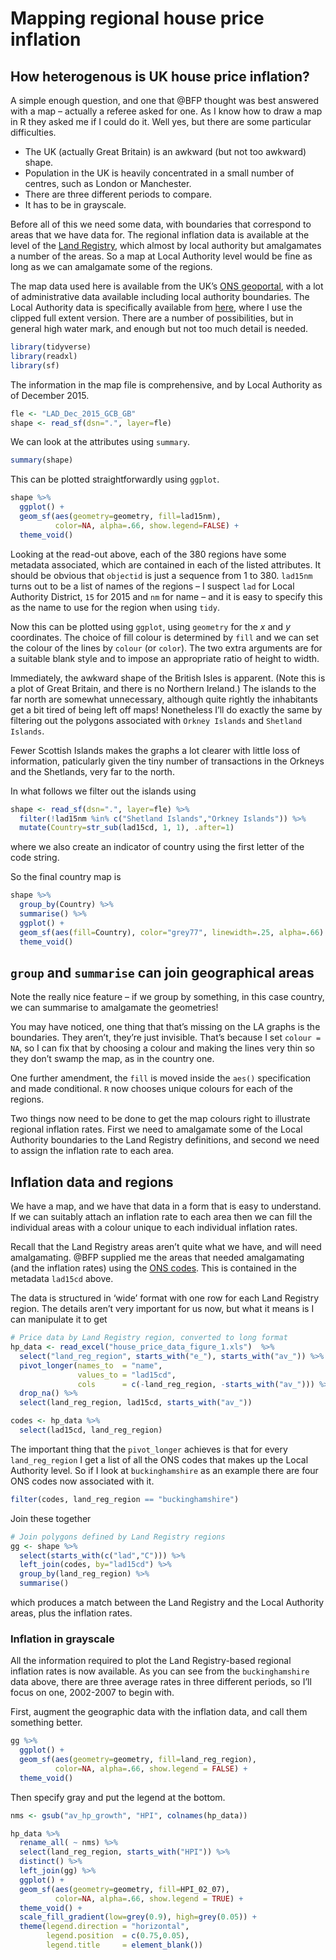 # Mapping regional house price inflation

## How heterogenous is UK house price inflation?

A simple enough question, and one that @BFP thought was best answered with a map -- actually a referee asked for one. As I know how to draw a map in R they asked me if I could do it. Well yes, but there are some particular difficulties.

-   The UK (actually Great Britain) is an awkward (but not too awkward) shape.
-   Population in the UK is heavily concentrated in a small number of centres, such as London or Manchester.
-   There are three different periods to compare.
-   It has to be in grayscale.

Before all of this we need some data, with boundaries that correspond to areas that we have data for. The regional inflation data is available at the level of the [Land Registry](https://www.gov.uk/government/organisations/land-registry), which almost by local authority but amalgamates a number of the areas. So a map at Local Authority level would be fine as long as we can amalgamate some of the regions.

The map data used here is available from the UK's [ONS geoportal](https://geoportal.statistics.gov.uk/), with a lot of administrative data available including local authority boundaries. The Local Authority data is specifically available from [here](https://geoportal.statistics.gov.uk/maps/lad-dec-2015-generalised-clipped-boundaries-gb), where I use the clipped full extent version. There are a number of possibilities, but in general high water mark, and enough but not too much detail is needed.

```r
library(tidyverse)
library(readxl)
library(sf)
```

The information in the map file is comprehensive, and by Local Authority as of December 2015.

```r
fle <- "LAD_Dec_2015_GCB_GB"
shape <- read_sf(dsn=".", layer=fle)
```
We can look at the attributes using `summary`.
```r
summary(shape)
```
This can be plotted straightforwardly using `ggplot`.
```r
shape %>%
  ggplot() +
  geom_sf(aes(geometry=geometry, fill=lad15nm), 
          color=NA, alpha=.66, show.legend=FALSE) +
  theme_void()
```
Looking at the read-out above, each of the 380 regions have some metadata associated, which are contained in each of the listed attributes. It should be obvious that `objectid` is just a sequence from 1 to 380. `lad15nm` turns out to be a list of names of the regions -- I suspect `lad` for Local Authority District, `15` for 2015 and `nm` for name -- and it is easy to specify this as the name to use for the region when using `tidy`.

Now this can be plotted using `ggplot`, using `geometry` for the $x$ and $y$ coordinates. The choice of fill colour is determined by `fill` and we can set the colour of the lines by `colour` (or `color`). The two extra arguments are for a suitable blank style and to impose an appropriate ratio of height to width.

Immediately, the awkward shape of the British Isles is apparent. (Note this is a plot of Great Britain, and there is no Northern Ireland.) The islands to the far north are somewhat unnecessary, although quite rightly the inhabitants get a bit tired of being left off maps! Nonetheless I'll do exactly the same by filtering out the polygons associated with `Orkney Islands` and `Shetland Islands`.

Fewer Scottish Islands makes the graphs a lot clearer with little loss of information, paticularly given the tiny number of transactions in the Orkneys and the Shetlands, very far to the north.

In what follows we filter out the islands using
```r
shape <- read_sf(dsn=".", layer=fle) %>%
  filter(!lad15nm %in% c("Shetland Islands","Orkney Islands")) %>%
  mutate(Country=str_sub(lad15cd, 1, 1), .after=1)
```
where we also create an indicator of country using the first letter of the code string.

So the final country map is
```r
shape %>%
  group_by(Country) %>%
  summarise() %>%
  ggplot() +
  geom_sf(aes(fill=Country), color="grey77", linewidth=.25, alpha=.66) +
  theme_void()
```

::: {.callout-tip}
## `group` and `summarise` can join geographical areas

Note the really nice feature -- if we group by something, in this case country, we can summarise to amalgamate the geometries!
:::

You may have noticed, one thing that that's missing on the LA graphs is the boundaries. They aren't, they're just invisible. That's because I set `colour = NA`, so I can fix that by choosing a colour and making the lines very thin so they don't swamp the map, as in the country one.

One further amendment, the `fill` is moved inside the `aes()` specification and made conditional. `R` now chooses unique colours for each of the regions.

Two things now need to be done to get the map colours right to illustrate regional inflation rates. First we need to amalgamate some of the Local Authority boundaries to the Land Registry definitions, and second we need to assign the inflation rate to each area.

## Inflation data and regions

We have a map, and we have that data in a form that is easy to understand. If we can suitably attach an inflation rate to each area then we can fill the individual areas with a colour unique to each individual inflation rates.

Recall that the Land Registry areas aren't quite what we have, and will need amalgamating. @BFP supplied me the areas that needed amalgamating (and the inflation rates) using the [ONS codes](https://en.wikipedia.org/wiki/ONS_coding_system). This is contained in the metadata `lad15cd` above.

The data is structured in 'wide' format with one row for each Land Registry region. The details aren't very important for us now, but what it means is I can manipulate it to get

```r
# Price data by Land Registry region, converted to long format
hp_data <- read_excel("house_price_data_figure_1.xls")  %>% 
  select("land_reg_region", starts_with("e_"), starts_with("av_")) %>% 
  pivot_longer(names_to  = "name", 
               values_to = "lad15cd", 
               cols      = c(-land_reg_region, -starts_with("av_"))) %>% 
  drop_na() %>%
  select(land_reg_region, lad15cd, starts_with("av_")) 

codes <- hp_data %>% 
  select(lad15cd, land_reg_region) 
```

The important thing that the `pivot_longer` achieves is that for every `land_reg_region` I get a list of all the ONS codes that makes up the Local Authority level. So if I look at `buckinghamshire` as an example there are four ONS codes now associated with it.
```r
filter(codes, land_reg_region == "buckinghamshire")
```
Join these together
```r
# Join polygons defined by Land Registry regions
gg <- shape %>%
  select(starts_with(c("lad","C"))) %>% 
  left_join(codes, by="lad15cd") %>%
  group_by(land_reg_region) %>%
  summarise() 
```
which produces a match between the Land Registry and the Local Authority areas, plus the inflation rates.

### Inflation in grayscale

All the information required to plot the Land Registry-based regional inflation rates is now available. As you can see from the `buckinghamshire` data above, there are three average rates in three different periods, so I'll focus on one, 2002-2007 to begin with.

First, augment the geographic data with the inflation data, and call them something better.
```r
gg %>%
  ggplot() +
  geom_sf(aes(geometry=geometry, fill=land_reg_region), 
          color=NA, alpha=.66, show.legend = FALSE) +
  theme_void()
```
Then specify gray and put the legend at the bottom.
```r
nms <- gsub("av_hp_growth", "HPI", colnames(hp_data))

hp_data %>%
  rename_all( ~ nms) %>%
  select(land_reg_region, starts_with("HPI")) %>%
  distinct() %>%
  left_join(gg) %>%
  ggplot() +
  geom_sf(aes(geometry=geometry, fill=HPI_02_07), 
          color=NA, alpha=.66, show.legend = TRUE) +
  theme_void() +
  scale_fill_gradient(low=grey(0.9), high=grey(0.05)) +
  theme(legend.direction = "horizontal", 
        legend.position  = c(0.75,0.05),
        legend.title     = element_blank())
```
